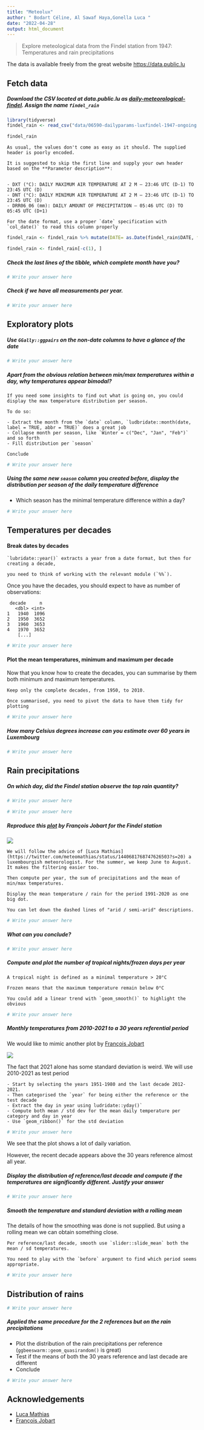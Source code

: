 ```yaml
---
title: "Meteolux"
author: " Bodart Céline, Al Sawaf Haya,Gonella Luca "
date: "2022-04-28"
output: html_document
---
```


> Explore meteological data from the Findel station from 1947: Temperatures and rain precipitations

The data is available freely from the great website <https://data.public.lu>

## Fetch data

##### Download the CSV located at data.public.lu as [daily-meteorological-findel](https://data.public.lu/fr/datasets/daily-meteorological-parameters-luxembourg-findel-airport-wmo-id-06590/). Assign the name `findel_rain`

```r
library(tidyverse)
findel_rain <- read_csv("data/06590-dailyparams-luxfindel-1947-ongoing.csv", locale=locale(encoding="latin1"))

findel_rain

```

```block
As usual, the values don't come as easy as it should. The supplied header is poorly encoded.

It is suggested to skip the first line and supply your own header based on the **Parameter description**:


- DXT (°C): DAILY MAXIMUM AIR TEMPERATURE AT 2 M – 23:46 UTC (D-1) TO 23:45 UTC (D)
- DNT (°C): DAILY MINIMUM AIR TEMPERATURE AT 2 M – 23:46 UTC (D-1) TO 23:45 UTC (D)
- DRR06_06 (mm): DAILY AMOUNT OF PRECIPITATION – 05:46 UTC (D) TO 05:45 UTC (D+1)

For the date format, use a proper `date` specification with `col_date()` to read this column properly
```

```r
findel_rain <- findel_rain %>% mutate(DATE= as.Date(findel_rain$DATE, format= "%d.%m.%Y" )) %>% rename("T°max (°C) " = "DXT (°C)", "T°min (°C)" = "DNT (°C)", "Rain (mm)" = "DRR06_06 (mm)")

```

```r
findel_rain <- findel_rain[-c(1), ]
```

##### Check the last lines of the tibble, which complete month have you?

```r
# Write your answer here
```

##### Check if we have all measurements per year.

```r
# Write your answer here
```

## Exploratory plots

##### Use `GGally::ggpairs` on the non-date columns to have a glance of the date

```r
# Write your answer here
```

##### Apart from the obvious relation between min/max temperatures within a day, why temperatures appear bimodal?

```block
If you need some insights to find out what is going on, you could display the max temperature distribution per season.

To do so:

- Extract the month from the `date` column, `ludbridate::month(date, label = TRUE, abbr = TRUE)` does a great job
- Collapse month per season, like `Winter = c("Dec", "Jan", "Feb")` and so forth
- Fill distribution per `season`

Conclude
```

```r
# Write your answer here
```

##### Using the same new `season` column you created before, display the distribution per season of the daily temperature difference

-   Which season has the minimal temperature difference within a day?

```r
# Write your answer here
```

## Temperatures per decades

#### Break dates by decades

```block
`lubridate::year()` extracts a year from a date format, but then for creating a decade,

you need to think of working with the relevant module (`%%`).
```

Once you have the decades, you should expect to have as number of observations:

     decade     n
       <dbl> <int>
    1   1940  1096
    2   1950  3652
    3   1960  3653
    4   1970  3652
        [...]

```r
# Write your answer here
```

#### Plot the mean temperatures, minimum and maximum per decade

Now that you know how to create the decades, you can summarise by them both minimum and maximum temperatures.

```block
Keep only the complete decades, from 1950, to 2010.

Once summarised, you need to pivot the data to have them tidy for plotting
```

```r
# Write your answer here
```

##### How many Celsius degrees increase can you estimate over 60 years in Luxembourg

```r
# Write your answer here
```

## Rain precipitations

##### On which day, did the Findel station observe the top rain quantity?

```r
# Write your answer here
```

```r
# Write your answer here
```

##### Reproduce this [plot](https://twitter.com/Francois_Jobard/status/1440246462361726980) by François Jobart for the Findel station

![](https://pbs.twimg.com/media/E_zGK4nVUAsL7Du?format=png&name=900x900)

```block
We will follow the advice of [Luca Mathias](https://twitter.com/meteomathias/status/1440681768747626503?s=20) a luxembourgish meteorologist. For the summer, we keep June to August. It makes the filtering easier too.

Then compute per year, the sum of precipitations and the mean of min/max temperatures.

Display the mean temperature / rain for the period 1991-2020 as one big dot.

You can let down the dashed lines of "arid / semi-arid" descriptions.
```

```r
# Write your answer here
```

##### What can you conclude?

```r
# Write your answer here
```

##### Compute and plot the number of tropical nights/frozen days per year

```block
A tropical night is defined as a minimal temperature > 20°C

Frozen means that the maximum temperature remain below 0°C

You could add a linear trend with `geom_smooth()` to highlight the obvious
```

```r
# Write your answer here
```

##### Monthly temperatures from 2010-2021 to a 30 years referential period

We would like to mimic another plot by [François Jobart](https://twitter.com/Francois_Jobard/status/1479708565849923586?s=20&t=rqxYEY6G36TDe93vnWcnzQ)

![](https://pbs.twimg.com/media/FIj6-k2WUAMy4zL?format=png&name=medium)

The fact that 2021 alone has some standard deviation is weird. We will use 2010-2021 as test period

```block
- Start by selecting the years 1951-1980 and the last decade 2012-2021.
- Then categorised the `year` for being either the reference or the test decade
- Extract the day in year using ludridate::yday()`
- Compute both mean / std dev for the mean daily temperature per category and day in year
- Use `geom_ribbon()` for the std deviation
```

```r
# Write your answer here
```

We see that the plot shows a lot of daily variation.

However, the recent decade appears above the 30 years reference almost all year.

##### Display the distribution of reference/last decade and compute if the temperatures are significantly different. Justify your answer

```r
# Write your answer here
```

##### Smooth the temperature and standard deviation with a rolling mean

The details of how the smoothing was done is not supplied. But using a rolling mean we can obtain something close.

```block
Per reference/last decade, smooth use `slider::slide_mean` both the mean / sd temperatures.

You need to play with the `before` argument to find which period seems appropriate.

```

```r
# Write your answer here
```

## Distribution of rains

```r
# Write your answer here
```

##### Applied the same procedure for the 2 references but on the rain precipitations

-   Plot the distribution of the rain precipitations per reference (`ggbeeswarm::geom_quasirandom()` is great)
-   Test if the means of both the 30 years reference and last decade are different
-   Conclude

```r
# Write your answer here
```

## Acknowledgements

-   [Luca Mathias](https://twitter.com/meteomathias)
-   [François Jobart](https://twitter.com/Francois_Jobard)
